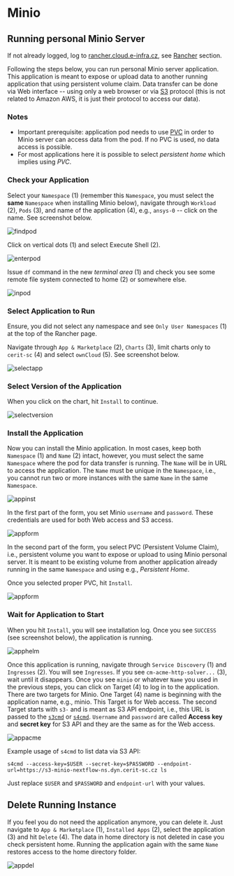 # Minio

## Running personal Minio Server

If not already logged, log to [rancher.cloud.e-infra.cz](https://rancher.cloud.e-infra.cz), see [Rancher](../rancher/rancher) section.

Following the steps below, you can run personal Minio server application. This application is meant to expose or upload data to another running application that using persistent volume claim. Data transfer can be done via Web interface -- using only a web browser or via [S3](https://en.wikipedia.org/wiki/Amazon_S3) protocol (this is not related to Amazon AWS, it is just their protocol to access our data). 

### Notes

* Important prerequisite: application pod needs to use [PVC](../kubernetes/pvc) in order to Minio server can access data from the pod. If no PVC is used, no data access is possible.
* For most applications here it is possible to select *persistent home* which implies using *PVC*.

### Check your Application

Select your `Namespace` (1) (remember this `Namespace`, you must select the **same** `Namespace` when installing Minio below),  navigate through `Workload` (2), `Pods` (3), and name of the application (4), e.g., `ansys-0` -- click on the name. See screenshot below.

![findpod](/img/ceritsc/apps/minio/findpod.png)

Click on vertical dots (1) and select Execute Shell (2). 

![enterpod](/img/ceritsc/apps/minio/enterpod.png)

Issue `df` command in the new *terminal area* (1) and check you see some remote file system connected to home (2) or somewhere else.

![inpod](/img/ceritsc/apps/minio/inpod.png)

### Select Application to Run

Ensure, you did not select any namespace and see `Only User Namespaces` (1) at the top of the Rancher page.

Navigate through `App & Marketplace` (2), `Charts` (3), limit charts only to `cerit-sc` (4) and select `ownCloud` (5). See screenshot below.

![selectapp](/img/ceritsc/apps/minio/selectapp.png)

### Select Version of the Application

When you click on the chart, hit `Install` to continue.

![selectversion](/img/ceritsc/apps/minio/selectversion.png)

### Install the Application

Now you can install the Minio application. In most cases, keep both `Namespace` (1) and `Name` (2) intact, however, you must select the same `Namespace` where the pod for data transfer is running.  The `Name` will be in URL to access the application. The `Name` must be unique in the `Namespace`, i.e., you cannot run two or more instances with the same `Name` in the same `Namespace`.

![appinst](/img/ceritsc/apps/minio/appinst.png)

In the first part of the form, you set Minio `username` and `password`. These credentials are used for both Web access and S3 access.

![appform](/img/ceritsc/apps/minio/appform1.png)

In the second part of the form, you select PVC (Persistent Volume Claim), i.e., persistent volume you want to expose or upload to using Minio personal server. It is meant to be existing volume from another application already running in the same `Namespace` and using e.g., *Persistent Home*. 

Once you selected proper PVC, hit `Install`.

![appform](/img/ceritsc/apps/minio/appform2.png)

### Wait for Application to Start

When you hit `Install`, you will see installation log. Once you see `SUCCESS` (see screenshot below), the application is running. 

![apphelm](/img/ceritsc/apps/minio/apphelm.png)

Once this application is running, navigate through `Service Discovery` (1) and `Ingresses` (2). You will see `Ingresses`. If you see `cm-acme-http-solver...` (3), wait until it disappears. Once you see `minio` or whatever `Name` you used in the previous steps, you can click on Target (4) to log in to the application. There are two targets for Minio. One Target (4) name is beginning with the application name, e.g., minio. This Target is for Web access. The second Target starts with `s3-` and is meant as S3 API endpoint, i.e., this URL is passed to the [`s3cmd`](https://s3tools.org/s3cmd) or [`s4cmd`](https://github.com/bloomreach/s4cmd). `Username` and `password` are called **Access key** and **secret key** for S3 API and they are the same as for the Web access.

![appacme](/img/ceritsc/apps/minio/appacme.png)

Example usage of `s4cmd` to list data via S3 API:
```
s4cmd --access-key=$USER --secret-key=$PASSWORD --endpoint-url=https://s3-minio-nextflow-ns.dyn.cerit-sc.cz ls
```
Just replace `$USER` and `$PASSWORD` and `endpoint-url` with your values.


## Delete Running Instance

If you feel you do not need the application anymore, you can delete it. Just navigate to `App & Marketplace` (1), `Installed Apps` (2), select the application (3) and hit `Delete` (4). The data in home directory is not deleted in case you check persistent home. Running the application again with the same `Name` restores access to the home directory folder.

![appdel](/img/ceritsc/apps/minio/appdel.png)

